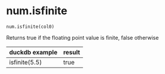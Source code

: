 # num.isfinite { #duckops.num.isfinite }

`num.isfinite(col0)`

Returns true if the floating point value is finite, false otherwise

| duckdb example | result |
| -------------- | ------ |
| isfinite(5.5) | true |
